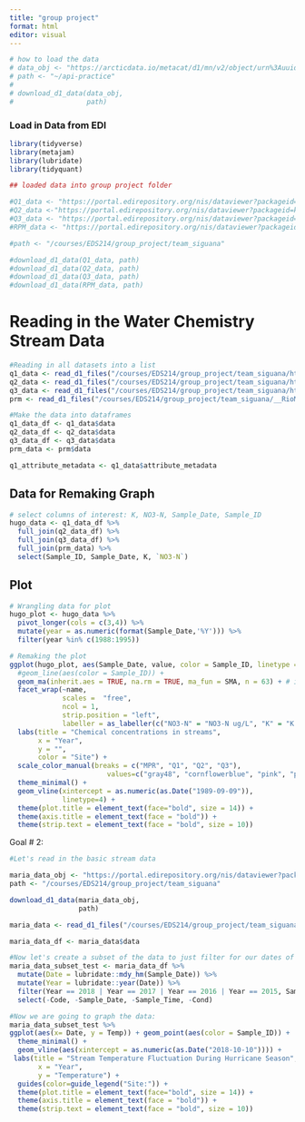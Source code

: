 ```yaml
---
title: "group project"
format: html
editor: visual
---
```


```r
# how to load the data
# data_obj <- "https://arcticdata.io/metacat/d1/mn/v2/object/urn%3Auuid%3A9e123f84-ce0d-4094-b898-c9e73680eafa"
# path <- "~/api-practice"
# 
# download_d1_data(data_obj,
#                  path)
```

### Load in Data from EDI

```r
library(tidyverse)
library(metajam)
library(lubridate)
library(tidyquant)
```

```r
## loaded data into group project folder

#Q1_data <- "https://portal.edirepository.org/nis/dataviewer?packageid=knb-lter-luq.20.4923061&entityid=96e0ef7b3f2bc92485a559645d545845"
#Q2_data <-"https://portal.edirepository.org/nis/dataviewer?packageid=knb-lter-luq.20.4923061&entityid=8d1e2d357a2dc2d56b9eedea56a46236"
#Q3_data <- "https://portal.edirepository.org/nis/dataviewer?packageid=knb-lter-luq.20.4923061&entityid=665f37efee3109a7c3aff95e079e2de2"
#RPM_data <- "https://portal.edirepository.org/nis/dataviewer?packageid=knb-lter-luq.20.4923061&entityid=acb18d969cf36e7efda2604a1449e816"

#path <- "/courses/EDS214/group_project/team_siguana"

#download_d1_data(Q1_data, path)
#download_d1_data(Q2_data, path)
#download_d1_data(Q3_data, path)
#download_d1_data(RPM_data, path)
```

# Reading in the Water Chemistry Stream Data

```r
#Reading in all datasets into a list
q1_data <- read_d1_files("/courses/EDS214/group_project/team_siguana/https_pasta.lternet.edu_package_metadata_eml_knb-lter-luq_20_4923061__QuebradaCuenca1-Bisley__csv")
q2_data <- read_d1_files("/courses/EDS214/group_project/team_siguana/https_pasta.lternet.edu_package_metadata_eml_knb-lter-luq_20_4923061__QuebradaCuenca2-Bisley__csv")
q3_data <- read_d1_files("/courses/EDS214/group_project/team_siguana/https_pasta.lternet.edu_package_metadata_eml_knb-lter-luq_20_4923061__QuebradaCuenca3-Bisley__csv")
prm <- read_d1_files("/courses/EDS214/group_project/team_siguana/__RioMameyesPuenteRoto__csv")

#Make the data into dataframes
q1_data_df <- q1_data$data
q2_data_df <- q2_data$data
q3_data_df <- q3_data$data
prm_data <- prm$data

q1_attribute_metadata <- q1_data$attribute_metadata
```

## Data for Remaking Graph

```r
# select columns of interest: K, NO3-N, Sample_Date, Sample_ID
hugo_data <- q1_data_df %>% 
  full_join(q2_data_df) %>% 
  full_join(q3_data_df) %>% 
  full_join(prm_data) %>% 
  select(Sample_ID, Sample_Date, K, `NO3-N`)
```

## Plot

```r
# Wrangling data for plot 
hugo_plot <- hugo_data %>% 
  pivot_longer(cols = c(3,4)) %>% 
  mutate(year = as.numeric(format(Sample_Date,'%Y'))) %>% 
  filter(year %in% c(1988:1995))

# Remaking the plot
ggplot(hugo_plot, aes(Sample_Date, value, color = Sample_ID, linetype = "solid")) +
  #geom_line(aes(color = Sample_ID)) +
  geom_ma(inherit.aes = TRUE, na.rm = TRUE, ma_fun = SMA, n = 63) + # include moving averages instead of geom_line
  facet_wrap(~name, 
             scales =  "free", 
             ncol = 1,  
             strip.position = "left",  
             labeller = as_labeller(c("NO3-N" = "NO3-N ug/L", "K" = "K mg/L"))) + 
  labs(title = "Chemical concentrations in streams", 
       x = "Year",
       y = "", 
       color = "Site") +
  scale_color_manual(breaks = c("MPR", "Q1", "Q2", "Q3"),
                        values=c("gray48", "cornflowerblue", "pink", "palegreen3")) +
  theme_minimal() +
  geom_vline(xintercept = as.numeric(as.Date("1989-09-09")), 
             linetype=4) +
  theme(plot.title = element_text(face="bold", size = 14)) +
  theme(axis.title = element_text(face = "bold")) +
  theme(strip.text = element_text(face = "bold", size = 10))
```

Goal # 2:

```r
#Let's read in the basic stream data 

maria_data_obj <- "https://portal.edirepository.org/nis/dataviewer?packageid=knb-lter-luq.20.4923061&entityid=ef01a691d7915bb3a8d6b0b69dc2b4ba"
path <- "/courses/EDS214/group_project/team_siguana"

download_d1_data(maria_data_obj,
                 path)
```

```r
maria_data <- read_d1_files("/courses/EDS214/group_project/team_siguana/https_pasta.lternet.edu_package_metadata_eml_knb-lter-luq_20_4923061__BasicFieldData-Streams__csv")

maria_data_df <- maria_data$data
```

```r
#Now let's create a subset of the data to just filter for our dates of interest. In this case it is for the years 2015 - 2018.
maria_data_subset_test <- maria_data_df %>% 
  mutate(Date = lubridate::mdy_hm(Sample_Date)) %>% 
  mutate(Year = lubridate::year(Date)) %>% 
  filter(Year == 2018 | Year == 2017 | Year == 2016 | Year == 2015, Sample_ID == "Q1" | Sample_ID == "Q2" | Sample_ID == "Q3") %>% 
  select(-Code, -Sample_Date, -Sample_Time, -Cond)
```

```r
#Now we are going to graph the data:
maria_data_subset_test %>% 
ggplot(aes(x= Date, y = Temp)) + geom_point(aes(color = Sample_ID)) +
  theme_minimal() +
  geom_vline(aes(xintercept = as.numeric(as.Date("2018-10-10")))) +
 labs(title = "Stream Temperature Fluctuation During Hurricane Season", 
       x = "Year",
       y = "Temperature") +
  guides(color=guide_legend("Site:")) +
  theme(plot.title = element_text(face="bold", size = 14)) +
  theme(axis.title = element_text(face = "bold")) +
  theme(strip.text = element_text(face = "bold", size = 10)) 



```
